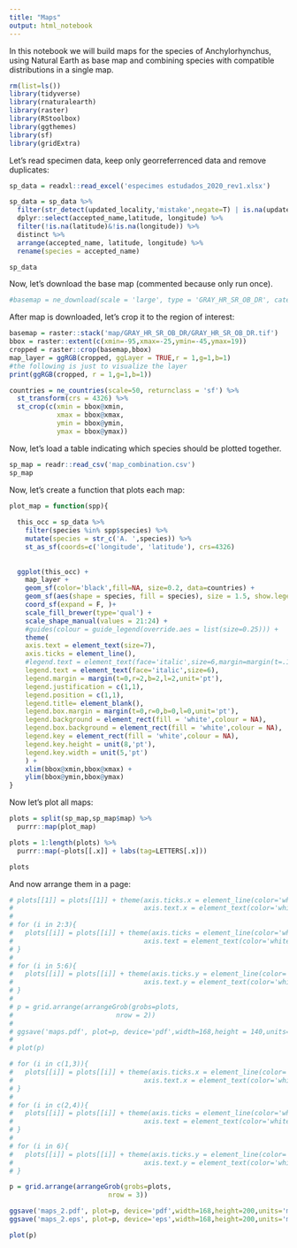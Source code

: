 ```yaml
---
title: "Maps"
output: html_notebook
---
```

In this notebook we will build maps for the species of Anchylorhynchus, using Natural Earth as base map and combining species with compatible distributions in a single map.

```r
rm(list=ls())
library(tidyverse)
library(rnaturalearth)
library(raster)
library(RStoolbox)
library(ggthemes)
library(sf)
library(gridExtra)
```

Let's read specimen data, keep only georreferrenced data and remove duplicates:

```r
sp_data = readxl::read_excel('especimes estudados_2020_rev1.xlsx')

sp_data = sp_data %>%
  filter(str_detect(updated_locality,'mistake',negate=T) | is.na(updated_locality)) %>%
  dplyr::select(accepted_name,latitude, longitude) %>%
  filter(!is.na(latitude)&!is.na(longitude)) %>%
  distinct %>%
  arrange(accepted_name, latitude, longitude) %>%
  rename(species = accepted_name)

sp_data
```

Now, let's download the base map (commented because only run once).

```r
#basemap = ne_download(scale = 'large', type = 'GRAY_HR_SR_OB_DR', category = 'raster', destdir = './map')
```
After map is downloaded, let's crop it to the region of interest:
```r
basemap = raster::stack('map/GRAY_HR_SR_OB_DR/GRAY_HR_SR_OB_DR.tif')
bbox = raster::extent(c(xmin=-95,xmax=-25,ymin=-45,ymax=19))
cropped = raster::crop(basemap,bbox)
map_layer = ggRGB(cropped, ggLayer = TRUE,r = 1,g=1,b=1)
#the following is just to visualize the layer
print(ggRGB(cropped, r = 1,g=1,b=1))

countries = ne_countries(scale=50, returnclass = 'sf') %>%
  st_transform(crs = 4326) %>%
  st_crop(c(xmin = bbox@xmin,
            xmax = bbox@xmax,
            ymin = bbox@ymin,
            ymax = bbox@ymax))
```

Now, let's load a table indicating which species should be plotted together.

```r
sp_map = readr::read_csv('map_combination.csv')
sp_map
```


Now, let's create a function that plots each map:

```r
plot_map = function(spp){
  
  this_occ = sp_data %>% 
    filter(species %in% spp$species) %>%
    mutate(species = str_c('A. ',species)) %>%
    st_as_sf(coords=c('longitude', 'latitude'), crs=4326)
    
  
  ggplot(this_occ) +
    map_layer +
    geom_sf(color='black',fill=NA, size=0.2, data=countries) +
    geom_sf(aes(shape = species, fill = species), size = 1.5, show.legend = "point") +
    coord_sf(expand = F, )+
    scale_fill_brewer(type='qual') +
    scale_shape_manual(values = 21:24) +
    #guides(colour = guide_legend(override.aes = list(size=0.25))) +
    theme(
    axis.text = element_text(size=7), 
    axis.ticks = element_line(),
    #legend.text = element_text(face='italic',size=6,margin=margin(t=.1,r=0,b=.1,l=.1,unit='pt')),
    legend.text = element_text(face='italic',size=6),
    legend.margin = margin(t=0,r=2,b=2,l=2,unit='pt'),
    legend.justification = c(1,1),
    legend.position = c(1,1),
    legend.title= element_blank(),
    legend.box.margin = margin(t=0,r=0,b=0,l=0,unit='pt'),
    legend.background = element_rect(fill = 'white',colour = NA),
    legend.box.background = element_rect(fill = 'white',colour = NA),
    legend.key = element_rect(fill = 'white',colour = NA),
    legend.key.height = unit(8,'pt'),
    legend.key.width = unit(5,'pt')
    ) +
    xlim(bbox@xmin,bbox@xmax) +
    ylim(bbox@ymin,bbox@ymax) 
}
```


Now let's plot all maps:
```r
plots = split(sp_map,sp_map$map) %>%
  purrr::map(plot_map)

plots = 1:length(plots) %>%
  purrr::map(~plots[[.x]] + labs(tag=LETTERS[.x]))

plots 
```

And now arrange them in a page:
```r

# plots[[1]] = plots[[1]] + theme(axis.ticks.x = element_line(color='white'),
#                                 axis.text.x = element_text(color='white'))
# 
# for (i in 2:3){
#   plots[[i]] = plots[[i]] + theme(axis.ticks = element_line(color='white'),
#                                 axis.text = element_text(color='white'))
# }
# 
# for (i in 5:6){
#   plots[[i]] = plots[[i]] + theme(axis.ticks.y = element_line(color='white'),
#                                 axis.text.y = element_text(color='white'))
# }
# 
# p = grid.arrange(arrangeGrob(grobs=plots, 
#                          nrow = 2))
# 
# ggsave('maps.pdf', plot=p, device='pdf',width=168,height = 140,units='mm',useDingbats=F)
# 
# plot(p)
```

```r

# for (i in c(1,3)){
#   plots[[i]] = plots[[i]] + theme(axis.ticks.x = element_line(color='white'),
#                                 axis.text.x = element_text(color='white'))
# }
# 
# for (i in c(2,4)){
#   plots[[i]] = plots[[i]] + theme(axis.ticks = element_line(color='white'),
#                                 axis.text = element_text(color='white'))
# }
# 
# for (i in 6){
#   plots[[i]] = plots[[i]] + theme(axis.ticks.y = element_line(color='white'),
#                                 axis.text.y = element_text(color='white'))
# }

p = grid.arrange(arrangeGrob(grobs=plots, 
                         nrow = 3))

ggsave('maps_2.pdf', plot=p, device='pdf',width=168,height=200,units='mm',useDingbats=F)
ggsave('maps_2.eps', plot=p, device='eps',width=168,height=200,units='mm')

plot(p)
```





